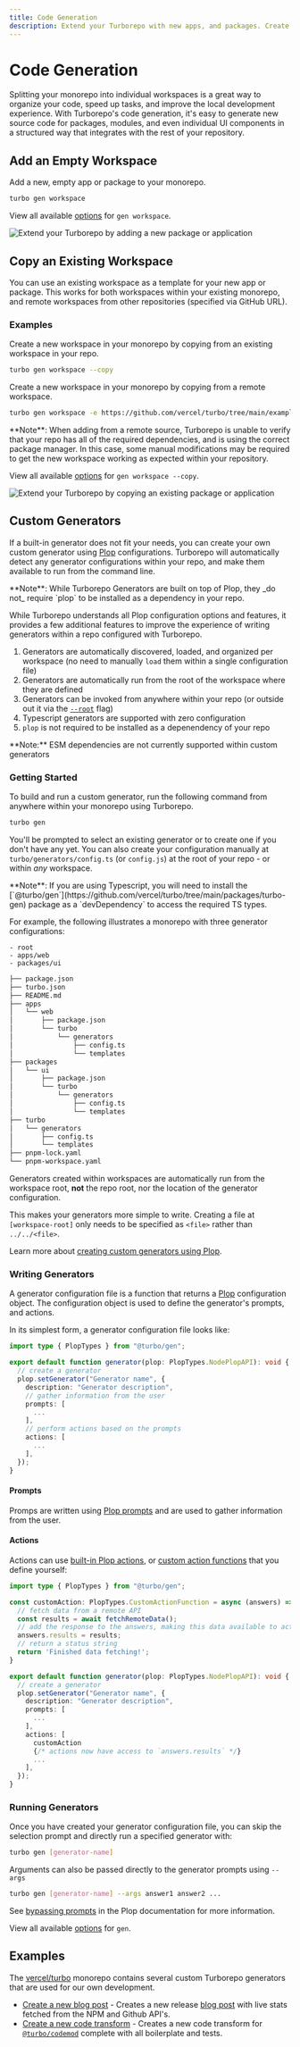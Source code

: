 ```yaml
---
title: Code Generation
description: Extend your Turborepo with new apps, and packages. Create new empty workspaces, copy existing workspaces, add workspaces from remote sources (just like `create-turbo`!) or run custom generators defined using Plop configurations.
---
```



# Code Generation

Splitting your monorepo into individual workspaces is a great way to organize your code, speed up tasks, and improve the local development
experience. With Turborepo's code generation, it's easy to generate new source code for packages, modules,
and even individual UI components in a structured way that integrates with the rest of your repository.

## Add an Empty Workspace

Add a new, empty app or package to your monorepo.

```sh
turbo gen workspace
```

View all available [options](/repo/docs/reference/command-line-reference#add) for `gen workspace`.

![Extend your Turborepo by adding a new package or application](/images/docs/turborepo-generators-empty.png)

## Copy an Existing Workspace

You can use an existing workspace as a template for your new app or package. This works for both workspaces within your existing monorepo,
and remote workspaces from other repositories (specified via GitHub URL).

### Examples

Create a new workspace in your monorepo by copying from an existing workspace in your repo.

```sh
turbo gen workspace --copy
```

Create a new workspace in your monorepo by copying from a remote workspace.

```sh
turbo gen workspace -e https://github.com/vercel/turbo/tree/main/examples/with-tailwind/packages/tailwind-config
```

<Callout>
  **Note**: When adding from a remote source, Turborepo is unable to verify that your repo has all of the required dependencies, and is using the correct package manager. In this case, some manual modifications may be required to get the new workspace working as expected within your repository.

</Callout>

View all available [options](/repo/docs/reference/command-line-reference#add) for `gen workspace --copy`.

![Extend your Turborepo by copying an existing package or application](/images/docs/turborepo-generators-copy.png)

## Custom Generators

If a built-in generator does not fit your needs, you can create your own custom generator using [Plop](https://plopjs.com/) configurations.
Turborepo will automatically detect any generator configurations within your repo, and make them available to run from the command line.

<Callout type="info">
  **Note**: While Turborepo Generators are built on top of Plop, they _do not_ require `plop` to be installed as a dependency in your repo.
</Callout>

While Turborepo understands all Plop configuration options and features, it provides a few additional features to improve the experience of writing
generators within a repo configured with Turborepo.

1. Generators are automatically discovered, loaded, and organized per workspace (no need to manually `load` them within a single configuration file)
2. Generators are automatically run from the root of the workspace where they are defined
3. Generators can be invoked from anywhere within your repo (or outside out it via the [`--root`](/repo/docs/reference/command-line-reference#--root-1) flag)
4. Typescript generators are supported with zero configuration
5. `plop` is not required to be installed as a depenendency of your repo

<Callout>
  **Note:** ESM dependencies are not currently supported within custom generators
</Callout>

### Getting Started

To build and run a custom generator, run the following command from anywhere within your monorepo using Turborepo.

```sh
turbo gen
```

You'll be prompted to select an existing generator or to create one if you don't have any yet. You can also create your configuration
manually at `turbo/generators/config.ts` (or `config.js`) at the root of your repo - or within _any_ workspace.

<Callout type="info">
  **Note**: If you are using Typescript, you will need to install the [`@turbo/gen`](https://github.com/vercel/turbo/tree/main/packages/turbo-gen) package as a `devDependency` to access the required TS types.
</Callout>

For example, the following illustrates a monorepo with three generator configurations:

```
- root
- apps/web
- packages/ui
```

```bash
├── package.json
├── turbo.json
├── README.md
├── apps
│   └── web
│       ├── package.json
│       └── turbo
│           └── generators
│               ├── config.ts
│               └── templates
├── packages
│   └── ui
│       ├── package.json
│       └── turbo
│           └── generators
│               ├── config.ts
│               └── templates
├── turbo
│   └── generators
│       ├── config.ts
│       └── templates
├── pnpm-lock.yaml
└── pnpm-workspace.yaml
```

Generators created within workspaces are automatically run from the workspace root, **not** the repo root, nor the location of the generator configuration.

This makes your generators more simple to write. Creating a file at `[workspace-root]` only needs to be specified as `<file>` rather than `../../<file>`.

Learn more about [creating custom generators using Plop](https://plopjs.com/documentation/#creating-a-generator).

### Writing Generators

A generator configuration file is a function that returns a [Plop](https://plopjs.com/) configuration object. The configuration object is
used to define the generator's prompts, and actions.

In its simplest form, a generator configuration file looks like:

```ts filename="turbo/generators/config.ts"
import type { PlopTypes } from "@turbo/gen";

export default function generator(plop: PlopTypes.NodePlopAPI): void {
  // create a generator
  plop.setGenerator("Generator name", {
    description: "Generator description",
    // gather information from the user
    prompts: [
      ...
    ],
    // perform actions based on the prompts
    actions: [
      ...
    ],
  });
}
```

#### Prompts

Promps are written using [Plop prompts](https://plopjs.com/documentation/#using-prompts) and are used to gather information from the user.

#### Actions

Actions can use [built-in Plop actions](https://plopjs.com/documentation/#built-in-actions), or [custom action functions](https://plopjs.com/documentation/#functionsignature-custom-action) that you define yourself:

```ts filename="turbo/generators/config.ts"
import type { PlopTypes } from "@turbo/gen";

const customAction: PlopTypes.CustomActionFunction = async (answers) => {
  // fetch data from a remote API
  const results = await fetchRemoteData();
  // add the response to the answers, making this data available to actions
  answers.results = results;
  // return a status string
  return 'Finished data fetching!';
}

export default function generator(plop: PlopTypes.NodePlopAPI): void {
  // create a generator
  plop.setGenerator("Generator name", {
    description: "Generator description",
    prompts: [
      ...
    ],
    actions: [
      customAction
      {/* actions now have access to `answers.results` */}
      ...
    ],
  });
}
```

### Running Generators

Once you have created your generator configuration file, you can skip the selection prompt and directly run a specified generator with:

```sh
turbo gen [generator-name]
```

Arguments can also be passed directly to the generator prompts using `--args`

```sh
turbo gen [generator-name] --args answer1 answer2 ...
```

See [bypassing prompts](https://plopjs.com/documentation/#bypassing-prompts) in the Plop documentation for more information.

View all available [options](/repo/docs/reference/command-line-reference#run-generator-name) for `gen`.

## Examples

The [vercel/turbo](https://github.com/vercel/turbo) monorepo contains several custom Turborepo generators that are used for our own development.

- [Create a new blog post](https://github.com/vercel/turbo/blob/main/docs/turbo/generators/config.ts) - Creates a new release [blog post](/blog) with
  live stats fetched from the NPM and Github API's.
- [Create a new code transform](https://github.com/vercel/turbo/blob/main/packages/turbo-codemod/turbo/generators/config.ts) - Creates a new code transform
  for [`@turbo/codemod`](https://github.com/vercel/turbo/tree/main/packages/turbo-codemod) complete with all boilerplate and tests.
